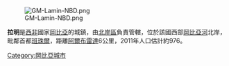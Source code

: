 [[Image:GM-Lamin-NBD.png|right]]

'''拉明'''是[[西非|西非]]國家[[岡比亞|岡比亞]]的城鎮，由[[北岸區|北岸區]]負責管轄，位於該國西部[[岡比亞河|岡比亞河]]北岸，毗鄰首都[[班珠爾|班珠爾]]，距離[[阿爾布雷達|阿爾布雷達]]6公里，2011年人口估計約976。

{{coord|13|25|N|16|25|W|type:city_source:kolossus-rowiki|display=title}}

[[Category:岡比亞城市|Category:岡比亞城市]]

{{Gambia-stub}}